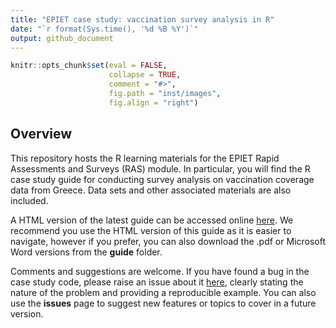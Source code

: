 ```yaml
---
title: "EPIET case study: vaccination survey analysis in R"
date: "`r format(Sys.time(), '%d %B %Y')`"
output: github_document
---
```


<!-- README.md is generated from README.Rmd. Please edit that file -->

```r
knitr::opts_chunk$set(eval = FALSE, 
                      collapse = TRUE, 
                      comment = "#>", 
                      fig.path = "inst/images", 
                      fig.align = "right") 
```


## Overview

This repository hosts the R learning materials for the EPIET Rapid Assessments and Surveys (RAS) module.  In particular, you will find the R case study guide for conducting survey analysis on vaccination coverage data from Greece.  Data sets and other associated materials are also included. 

A HTML version of the latest guide can be accessed online [here](https://epiet.github.io/RapidAssessmentSurveys/). We recommend you use the HTML version of this guide as it is easier to navigate, however if you prefer, you can also download the .pdf or Microsoft Word versions from the **guide** folder.

Comments and suggestions are welcome.  If you have found a bug in the case study code, please raise an issue about it [here](https://github.com/EPIET/RapidAssessmentSurveys/issues), clearly stating the nature of the problem and providing a reproducible example. You can also use the **issues** page to suggest new features or topics to cover in a future version. 